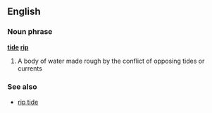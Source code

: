 ==English==

===Noun phrase===
'''[[tide]] [[rip]]'''

# A body of water made rough by the conflict of opposing tides or currents

===See also===
*[[rip tide]]